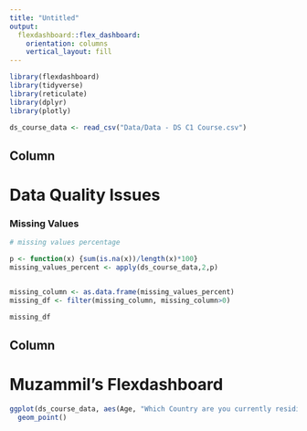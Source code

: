 ```yaml
---
title: "Untitled"
output: 
  flexdashboard::flex_dashboard:
    orientation: columns
    vertical_layout: fill
---
```


```r
library(flexdashboard)
library(tidyverse)
library(reticulate)
library(dplyr)
library(plotly)
```


```r

ds_course_data <- read_csv("Data/Data - DS C1 Course.csv")

```

Column {data-width=800}
-----------------------------------------------------------------------
# Data Quality Issues

### Missing Values


```r
# missing values percentage

p <- function(x) {sum(is.na(x))/length(x)*100}
missing_values_percent <- apply(ds_course_data,2,p)


missing_column <- as.data.frame(missing_values_percent)
missing_df <- filter(missing_column, missing_column>0)

missing_df

```


Column 
-----------------------------------------------------------------------
# Muzammil's Flexdashboard

```r
ggplot(ds_course_data, aes(Age, "Which Country are you currently residing in?"))+
  geom_point()
```


